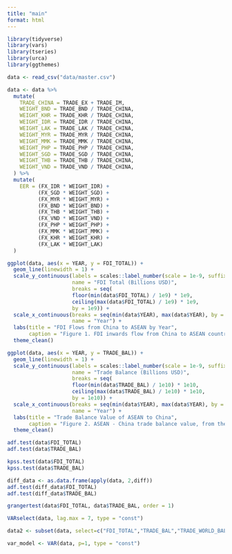 ```yaml
---
title: "main"
format: html
---
```


```r
library(tidyverse)
library(vars)
library(tseries)
library(urca)
library(ggthemes)
```

```r
data <- read_csv("data/master.csv")
```

```r
data <- data %>%
  mutate(
    TRADE_CHINA = TRADE_EX + TRADE_IM,
    WEIGHT_BND = TRADE_BND / TRADE_CHINA,
    WEIGHT_KHR = TRADE_KHR / TRADE_CHINA,
    WEIGHT_IDR = TRADE_IDR / TRADE_CHINA,
    WEIGHT_LAK = TRADE_LAK / TRADE_CHINA,
    WEIGHT_MYR = TRADE_MYR / TRADE_CHINA,
    WEIGHT_MMK = TRADE_MMK / TRADE_CHINA,
    WEIGHT_PHP = TRADE_PHP / TRADE_CHINA,
    WEIGHT_SGD = TRADE_SGD / TRADE_CHINA,
    WEIGHT_THB = TRADE_THB / TRADE_CHINA,
    WEIGHT_VND = TRADE_VND / TRADE_CHINA,
  ) %>%
  mutate(
    EER = (FX_IDR * WEIGHT_IDR) +
          (FX_SGD * WEIGHT_SGD) +
          (FX_MYR * WEIGHT_MYR) +
          (FX_BND * WEIGHT_BND) +
          (FX_THB * WEIGHT_THB) +
          (FX_VND * WEIGHT_VND) +
          (FX_PHP * WEIGHT_PHP) +
          (FX_MMK * WEIGHT_MMK) +
          (FX_KHR * WEIGHT_KHR) +
          (FX_LAK * WEIGHT_LAK)
  )
```

```r
ggplot(data, aes(x = YEAR, y = FDI_TOTAL)) +
  geom_line(linewidth = 1) +
  scale_y_continuous(labels = scales::label_number(scale = 1e-9, suffix = " B"),
                     name = "FDI Total (Billions USD)",
                     breaks = seq(
                     floor(min(data$FDI_TOTAL) / 1e9) * 1e9,
                     ceiling(max(data$FDI_TOTAL) / 1e9) * 1e9,
                     by = 1e9)) +
  scale_x_continuous(breaks = seq(min(data$YEAR), max(data$YEAR), by = 1),
                     name = "Year") +
  labs(title = "FDI Flows from China to ASEAN by Year",
       caption = "Figure 1. FDI inwards flow from China to ASEAN countries, in billions of USD, from 2015 to 2023.\nIn general, the FDI value followed an upward trend, except for a significant dip in 2019 - 2020,\nprobably due to the COVID-19 pandemic.") +
  theme_clean()
```

```r
ggplot(data, aes(x = YEAR, y = TRADE_BAL)) +
  geom_line(linewidth = 1) +
  scale_y_continuous(labels = scales::label_number(scale = 1e-9, suffix = " B"),
                     name = "Trade Balance (Billions USD)",
                     breaks = seq(
                     floor(min(data$TRADE_BAL) / 1e10) * 1e10,
                     ceiling(max(data$TRADE_BAL) / 1e10) * 1e10,
                     by = 1e10)) +
  scale_x_continuous(breaks = seq(min(data$YEAR), max(data$YEAR), by = 1),
                     name = "Year") +
  labs(title = "Trade Balance Value of ASEAN to China",
       caption = "Figure 2. ASEAN - China trade balance value, from the ASEAN perspective, from 2015 to 2023.\nThroughout the entire period, ASEAN was in a trade deficit with China, meaning it imported more than it exported.\nThis deficit grew over time, except for brief recoveries in 2017, 2021 and 2023.") +
  theme_clean()
```

```r
adf.test(data$FDI_TOTAL)
adf.test(data$TRADE_BAL)
```

```r
kpss.test(data$FDI_TOTAL)
kpss.test(data$TRADE_BAL)
```

```r
diff_data <- as.data.frame(apply(data, 2,diff))
adf.test(diff_data$FDI_TOTAL)
adf.test(diff_data$TRADE_BAL)
```

```r
grangertest(data$FDI_TOTAL, data$TRADE_BAL, order = 1)
```

```r
VARselect(data, lag.max = 7, type = "const")
```
```r
data2 <- subset(data, select=c("FDI_TOTAL","TRADE_BAL","TRADE_WORLD_BAL","GDP_GROWTH_TOTAL","POP_GROWTH","UNEMPLOYMENT","EER"))
```


```r
var_model <- VAR(data, p=1, type = "const")
```

